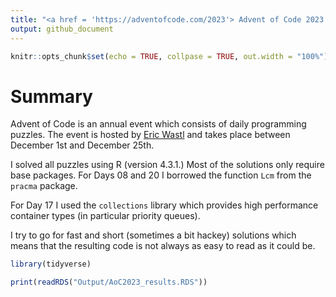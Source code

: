 ```yaml
---
title: "<a href = 'https://adventofcode.com/2023'> Advent of Code 2023 </a>"
output: github_document
---
```


```r
knitr::opts_chunk$set(echo = TRUE, collpase = TRUE, out.width = "100%")
```

# Summary

Advent of Code is an annual event which consists of daily programming puzzles.
The event is hosted by [Eric Wastl](http://was.tl/) and takes place between December 1st and December 25th.

I solved all puzzles using R (version 4.3.1.) Most of the solutions only require base packages.
For Days 08 and 20 I borrowed the function `Lcm` from the `pracma` package.

For Day 17 I used the `collections` library which provides high performance container types (in particular priority queues).

I try to go for fast and short (sometimes a bit hackey) solutions which means that the resulting 
code is not always as easy to read as it could be.


```r
library(tidyverse)

print(readRDS("Output/AoC2023_results.RDS"))
```

